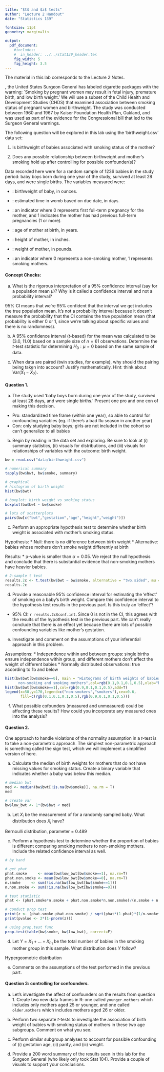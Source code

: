 ```yaml
---
title: "$t$ and $z$ tests"
author: "Lecture 2 Handout"
date: "Statistics 139"

fontsize: 11pt
geometry: margin=1in 

output:
  pdf_document:
    #includes:
    #  in_header: ../../stat139_header.tex
    fig_width: 5
    fig_height: 3.5
---
```


\begin{small}

\textbf{Topics}
\begin{itemize}
\item Hypothesis tests and Confidence Intervals
\item Two sample t-tests: derivation, coding, interpretation, and assumptions
\item Two sample proportion tests
\item Sign test
\end{itemize}

\end{small}

The material in this lab corresponds to the Lecture 2 Notes.

\vspace{0.2cm}
\begin{small}
Note: when performing a hypothesis test, be sure to explicitly state (1) hypotheses, (2) the calculated test statistic (and degrees of freedom if appropriate), (3) the calculated p-value or critical value, and (4) the conclusion in context of the problem along with the scope of inference.  Use Type I error rates of $\alpha = 0.05$ and confidence levels of 95\% unless explicitly stated otherwise.  You can assume all tests are two-sided unless otherwise specified.
\end{small}

\vspace{0.2cm}

\href{https://www.cdc.gov/tobacco/data_statistics/sgr/2000/highlights/labels/index.htm}{\underline{Since 1981}}, the United States Surgeon General has labeled cigarette packages with the warning: `Smoking by pregnant women may result in fetal injury, premature birth, and low birth weight.’  We will use a subset of the Child Health and Development Studies (CHDS) that examined association between smoking status of pregnant women and birthweight.  The study was conducted between 1960 and 1967 by Kaiser
Foundation Health Plan, Oakland, and was used as part of the evidence for the Congressional bill that led to the Surgeon General warnings.

The following question will be explored in this lab using the 'birthweight.csv' data set:

1. Is birthweight of babies associated with smoking status of the mother?

2. Does any possible relationship between birthweight and mother's smoking hold up after controlling for possible confounder(s)?  

Data recorded here were for a random sample of 1236 babies in the study period: baby boys born during one year of the study, survived at least 28 days, and were single births.  The variables measured were:

  - \texttt{bwt}: birthweight of baby, in ounces.
  
  - \texttt{gestation}: estimated time in womb based on due date, in days.
  
  - \texttt{parity}: an indicator where 0 represents first full-term pregnancy for the mother, and 1 indicates the mother has had previous full-term pregnancies (1 or more).
  
  - \texttt{age}: age of mother at birth, in years.
    
  - \texttt{height}: height of mother, in inches.
  
  - \texttt{weight}: weight of mother, in pounds.
  
  - \texttt{smoke}: an indicator where 0 represents a non-smoking mother, 1 represents smoking mothers.
  
#### Concept Checks:

  a) What is the rigorous interpretation of a 95\% confidence interval (say for a population mean $\mu$)?  Why is it called a confidence interval and not a probability interval?  

95\% CI means that we're 95\% confident that the interval we get includes the true population mean. It's not a probability interval because it doesn't measure the probability that the CI contains the true population mean (that probability is either 0 or 1, since we're talking about specific values and there is no randomness).

\vspace{2cm}

  b) A 95% confidence interval ($t$-based) for the mean was calculated to be (3.0, 11.0) based on a sample size of $n=61$ observations.  Determine the $t$-test statistic for determining $H_0:\mu=0$ based on the same sample of data.

\vspace{2cm}

  c) When data are paired (twin studies, for example), why should the pairing being taken into account?  Justify mathematically.  Hint: think about $\text{Var}(\bar{X}_1-\bar{X}_2)$.
  
\vspace{3cm}

#### Question 1.

  a) The study used 'baby boys born during one year of the study, survived at least 28 days, and were single births.'  Present one pro and one con of making this decision.
  
  * Pro: standardized time frame (within one year), so able to control for confounding variables (eg. if there's a bad flu season in another year)
  * Con: only studying baby boys; girls are not included in the cohort so can't generalize to all babies

\vspace{2cm}

  b) Begin by reading in the data set and exploring. Be sure to look at (i) summary statistics, (ii) visuals for distributions, and (iii) visuals for relationships of variables with the outcome: birth weight.
```r
bw = read.csv("data/birthweight.csv")

# numerical summary
tapply(bw$bwt, bw$smoke, summary)

# graphical
# histogram of birth weight
hist(bw$bwt)

# boxplot: birth weight vs smoking status
boxplot(bw$bwt ~ bw$smoke)

# lots of scatterplots
pairs(bw[c("bwt","gestation","age","height","weight")])
``` 
\vspace{2cm}
  
  c) Perform an appropriate hypothesis test to determine whether birth weight is associated with mother's smoking status.  
  
  Hypothesis:
  * Null: there is no difference between birth weight
  * Alternative: babies whose mothers don't smoke weight differently at birth
  
  Results:
  * p-value is smaller than $\alpha = 0.05$. We reject the null hypothesis and conclude that there is substantial evidence that non-smoking mothers have heavier babies. 
  
```r
# 2-sample t test
results.2c <- t.test(bw$bwt ~ bw$smoke, alternative = "two.sided", mu = 0)
results.2c
```

\vspace{3cm}

  d) Provide a reasonable 95\% confidence interval for estimating the 'effect' of smoking on a baby's birth weight. Compare this confidence interval to the hypothesis test results in the previous part.  Is this truly an 'effect'?  

* 95\% CI: `r results.2c$conf.int`. Since 0 is not in the CI, this agrees with the results of the hypothesis test in the previous part. We can't really conclude that there is an effect yet because there are lots of possible confounding variables like mother's gestation. 

\vspace{2cm}

  e) Investigate and comment on the assumptions of your inferential approach in this problem.
  
  Assumptions: 
  * Independence within and between groups: single births ensure independence within group, and different mothers don't affect the weight of different babies
  * Normally distributed observations: true according to 1b and below

\vspace{2cm}

```r
hist(bw$bwt[bw$smoke==0], main = "Histograms of birth weights of babies for 
      non-smoking and smoking mothers",col=rgb(0.1,0.1,0.1,0.5),xlab="birth weight")
hist(bw$bwt[bw$smoke==1],col=rgb(0.9,0.1,0.1,0.5),add=T)
legend(x=50,y=170,legend=c("non-smokers","smokers"),cex=0.6,
       fill=c(rgb(0.1,0.1,0.1,0.5),rgb(0.9,0.1,0.1,0.5)))
```

  f) What possible cofounders (measured and unmeasured) could be affecting these results?  How could you incorporate any measured ones into the analysis?


\vspace{3cm}

#### Question 2.

One approach to handle violations of the normality assumption in a $t$-test is to take a non-parametric approach.  The simplest non-parametric approach is something called the sign test, which we will implement a simplified version of here.

  a) Calculate the median of birth weights for mothers that do not have missing values for smoking status.  Create a binary variable \texttt{low\_bwt} that indicates whether a baby was below this median.
  
```r
# median bwt
med <- median(bw$bwt[!is.na(bw$smoke)], na.rm = T)
med

# create var
bw$low_bwt <- 1*(bw$bwt < med)
```
   
  b) Let $X_i$ be the measurement of \texttt{low\_bwt} for a randomly sampled baby.  What distribution does $X_i$ have?
  
  Bernoulli distribution, parameter = 0.489
  
\vspace{2cm}

  c) Perform a hypothesis test to determine whether the proportion of \texttt{low\_bwt} babies is different comparing smoking mothers to non-smoking mothers.  Include the related confidence interval as well.
  
```r

# by hand

# get phat
phat.smoke     <- mean(bw$low_bwt[bw$smoke==1], na.rm=T)
phat.non.smoke <- mean(bw$low_bwt[bw$smoke==0], na.rm=T)
n.smoke     <- sum(!is.na(bw$low_bwt[bw$smoke==1]))
n.non.smoke <- sum(!is.na(bw$low_bwt[bw$smoke==0]))

# test statistic
phat <- (phat.smoke*n.smoke + phat.non.smoke*n.non.smoke)/(n.smoke + n.non.smoke)

# conduct prop test
print(z <- (phat.smoke-phat.non.smoke) / sqrt(phat*(1-phat)*(1/n.smoke+1/n.non.smoke)))
print(pvalue <- 2*(1-pnorm(z)))

# using prop.test func
prop.test(table(bw$smoke, bw$low_bwt), correct=F)
``` 

\vspace{2cm}

  d) Let $Y = X_1 + ...+ X_{n_1}$ be the total number of \texttt{low\_bwt} babies in the smoking mother group in this sample.  What distribution does $Y$ follow?

  Hypergeometric distribution

\vspace{2cm}

  e) Comments on the assumptions of the test performed in the previous part.
  
\vspace{3cm}


#### Question 3: controlling for confounders.
 
  a) Let's investigate the affect of confounders on the results from question 1.  Create two new data frames in R: one called `younger.mothers` which includes only mothers aged 25 or younger, and one called `older.mothers` which includes  mothers aged 26 or older.

\vspace{2cm}

  b) Perform two separate $t$-tests to investigate the association of birth weight of babies with smoking status of mothers in these two age subgroups.  Comment on what you see.

\vspace{2cm}

  c) Perform similar subgroup analyses to account for possible confounding of (i) gestation age, (ii) parity, and (iii) weight.
  
\vspace{2cm}

  d) Provide a 200 word summary of the results seen in this lab for the Surgeon General (who likely only took Stat 104).  Provide a couple of visuals to support your conclusions.

  